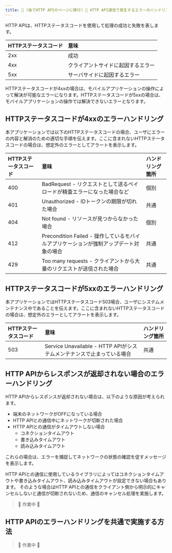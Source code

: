 ```yaml
---
title: 🚧 (後でHTTP APIのページに移行) 🚧 HTTP API通信で発生するエラーのハンドリング
---
```


HTTP APIは、HTTPステータスコードを使用して処理の成功と失敗を表します。

| HTTPステータスコード | 意味                         |
| :---------------- | :-------------------------- |
| 2xx               | 成功                         |
| 4xx               | クライアントサイドに起因するエラー |
| 5xx               | サーバサイドに起因するエラー      |

HTTPステータスコードが4xxの場合は、モバイルアプリケーションの操作によって解決が可能なエラーになります。HTTPステータスコードが5xxの場合は、モバイルアプリケーションの操作では解決できないエラーとなります。

## HTTPステータスコードが4xxのエラーハンドリング

本アプリケーションでは以下のHTTPステータスコードの場合、ユーザにエラーの内容と解消のための適切な手順を伝えます。ここに含まれないHTTPステータスコードの場合は、想定外のエラーとしてアラートを表示します。

| HTTPステータスコード | 意味                                                                        | ハンドリング箇所 |
| :---------------- | :------------------------------------------------------------------------- | :------------ |
| 400               | BadRequest - リクエストとして送るペイロードが精査エラーになった場合など               | 個別           |
| 401               | Unauthorized - IDトークンの期限が切れた場合                                     | 共通           |
| 404               | Not found - リソースが見つからなかった場合                                       | 個別           |
| 412               | Precondition Failed - 操作しているモバイルアプリケーションが強制アップデート対象の場合 | 共通           |
| 429               | Too many requests - クライアントから大量のリクエストが送信された場合                | 共通           |

## HTTPステータスコードが5xxのエラーハンドリング

本アプリケーションではHTTPステータスコード503場合、ユーザにシステムメンテナンス中であることを伝えます。ここに含まれないHTTPステータスコードの場合は、想定外のエラーとしてアラートを表示します。

| HTTPステータスコード | 意味                                                                        | ハンドリング箇所 |
| :---------------- | :------------------------------------------------------------------------- | :------------ |
| 503               | Service Unavailable - HTTP APIがシステムメンテナンスで止まっている場合             | 共通           |

## HTTP APIからレスポンスが返却されない場合のエラーハンドリング

HTTP APIからレスポンスが返却されない場合は、以下のような原因が考えられます。

- 端末のネットワークがOFFになっている場合
- HTTP APIとの通信中にネットワークが切断された場合
- HTTP APIとの通信がタイムアウトしない場合
  - コネクションタイムアウト
  - 書き込みタイムアウト
  - 読み込みタイムアウト

これらの場合は、エラーを捕捉してネットワークの状態の確認を促すメッセージを表示します。

HTTP APIとの通信に使用しているライブラリによってはコネクションタイムアウトや書き込みタイムアウト、読み込みタイムアウトが設定できない場合もあります。
そのような場合はHTTP APIとの通信をクライアント側から明示的にキャンセルしないと通信が切断されないため、通信のキャンセル処理を実施します。

> 🚧 作業中 🚧

<!--
TODO: Fetch API / Axiosそれぞれについて、どのタイムアウト設定ができるかを記載
      コネクションタイムアウトなどがちゃんと効くかの検証が必要
-->

## HTTP APIのエラーハンドリングを共通で実施する方法

> 🚧 作業中 🚧

<!--
TODO: SantokuAppで実装してから追記
-->

